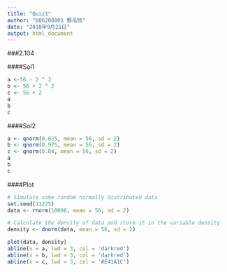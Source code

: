 ```yaml
---
title: "Quiz1"
author: "b06208001 龔泓愷"
date: "2018年9月21日"
output: html_document
---
```

###2.104

####Sol1
```r
a <-56 - 2 ^ 2
b <- 56 + 2 ^ 2
c <- 56 + 2
a
b
c
```

####Sol2
```r
a <- qnorm(0.025, mean = 56, sd = 2)
b <- qnorm(0.975, mean = 56, sd = 2)
c <- qnorm(0.84, mean = 56, sd = 2)
a
b
c
```

####Plot
```r
# Simulate some random normally distributed data
set.seed(11225)
data <- rnorm(10000, mean = 56, sd = 2)

# Calculate the density of data and store it in the variable density
density <- dnorm(data, mean = 56, sd = 2)

plot(data, density)
abline(v = a, lwd = 3, col = 'darkred')
abline(v = b, lwd = 3, col = 'darkred')
abline(v = c, lwd = 3, col = '#E41A1C')
```